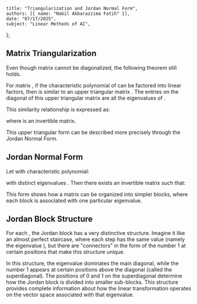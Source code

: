     title: "Triangularization and Jordan Normal Form",
    authors: [{ name: "Nabil Akbarazzima Fatih" }],
    date: "07/17/2025",
    subject: "Linear Methods of AI",
};

## Matrix Triangularization

Even though matrix <InlineMath math="A" /> cannot be diagonalized, the following theorem still holds.

For matrix <InlineMath math="A \in \mathbb{K}^{n \times n}" />, if the characteristic polynomial of <InlineMath math="A" /> can be factored into linear factors, then <InlineMath math="A" /> is similar to an upper triangular matrix <InlineMath math="R \in \mathbb{K}^{n \times n}" />. The entries on the diagonal of this upper triangular matrix are all the eigenvalues of <InlineMath math="A" />.

This similarity relationship is expressed as:

<MathContainer>
<BlockMath math="R = S^{-1} \cdot A \cdot S" />
</MathContainer>

where <InlineMath math="S \in \mathbb{K}^{n \times n}" /> is an invertible matrix.

This upper triangular form can be described more precisely through the Jordan Normal Form.

## Jordan Normal Form

Let <InlineMath math="A \in \mathbb{K}^{n \times n}" /> with characteristic polynomial:

<MathContainer>
<BlockMath math="\chi_A(t) = (\lambda_1 - t)^{r_1} \cdot \ldots \cdot (\lambda_k - t)^{r_k}" />
</MathContainer>

with distinct eigenvalues <InlineMath math="\lambda_1, \ldots, \lambda_k \in \mathbb{K}" />. Then there exists an invertible matrix <InlineMath math="S \in \mathbb{K}^{n \times n}" /> such that:

<MathContainer>
<BlockMath math="S^{-1} \cdot A \cdot S = \begin{pmatrix} \lambda_1 \cdot I_{r_1} + N_1 & & 0 \\ & \ddots & \\ 0 & & \lambda_k \cdot I_{r_k} + N_k \end{pmatrix}" />
</MathContainer>

This form shows how a matrix can be organized into simpler blocks, where each block is associated with one particular eigenvalue.

## Jordan Block Structure

For each <InlineMath math="i = 1, \ldots, k" />, the Jordan block <InlineMath math="\lambda_i \cdot I_{r_i} + N_i" /> has a very distinctive structure. Imagine it like an almost perfect staircase, where each step has the same value (namely the eigenvalue <InlineMath math="\lambda_i" />), but there are "connectors" in the form of the number 1 at certain positions that make this structure unique.

<MathContainer>
<BlockMath math="\lambda_i \cdot I_{r_i} + N_i = \begin{pmatrix} \lambda_i & 1 & & & \\ & \ddots & \ddots & & \\ & & \ddots & 1 & \\ & & & \lambda_i & 0 \\ & & & & \lambda_i & 1 \\ & & & & & \ddots & \ddots \\ & & & & & & \ddots & 1 \\ & & & & & & & \lambda_i & 0 \\ & & & & & & & & \ddots & \ddots \\ & & & & & & & & & \ddots & 0 \\ & & & & & & & & & & \lambda_i \end{pmatrix} \in \mathbb{K}^{r_i \times r_i}" />
</MathContainer>

In this structure, the eigenvalue <InlineMath math="\lambda_i" /> dominates the main diagonal, while the number 1 appears at certain positions above the diagonal (called the superdiagonal). The positions of 0 and 1 on the superdiagonal determine how the Jordan block is divided into smaller sub-blocks. This structure provides complete information about how the linear transformation operates on the vector space associated with that eigenvalue.
